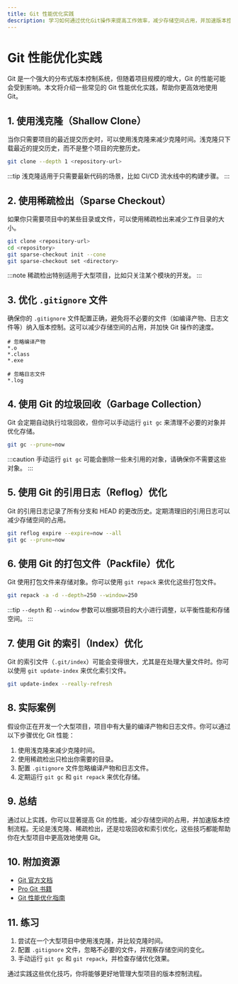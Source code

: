 ```yaml
---
title: Git 性能优化实践
description: 学习如何通过优化Git操作来提高工作效率，减少存储空间占用，并加速版本控制流程。
---
```


# Git 性能优化实践

Git 是一个强大的分布式版本控制系统，但随着项目规模的增大，Git 的性能可能会受到影响。本文将介绍一些常见的 Git 性能优化实践，帮助你更高效地使用 Git。

## 1. 使用浅克隆（Shallow Clone）

当你只需要项目的最近提交历史时，可以使用浅克隆来减少克隆时间。浅克隆只下载最近的提交历史，而不是整个项目的完整历史。

```bash
git clone --depth 1 <repository-url>
```

:::tip
浅克隆适用于只需要最新代码的场景，比如 CI/CD 流水线中的构建步骤。
:::

## 2. 使用稀疏检出（Sparse Checkout）

如果你只需要项目中的某些目录或文件，可以使用稀疏检出来减少工作目录的大小。

```bash
git clone <repository-url>
cd <repository>
git sparse-checkout init --cone
git sparse-checkout set <directory>
```

:::note
稀疏检出特别适用于大型项目，比如只关注某个模块的开发。
:::

## 3. 优化 `.gitignore` 文件

确保你的 `.gitignore` 文件配置正确，避免将不必要的文件（如编译产物、日志文件等）纳入版本控制。这可以减少存储空间的占用，并加快 Git 操作的速度。

```plaintext
# 忽略编译产物
*.o
*.class
*.exe

# 忽略日志文件
*.log
```

## 4. 使用 Git 的垃圾回收（Garbage Collection）

Git 会定期自动执行垃圾回收，但你可以手动运行 `git gc` 来清理不必要的对象并优化存储。

```bash
git gc --prune=now
```

:::caution
手动运行 `git gc` 可能会删除一些未引用的对象，请确保你不需要这些对象。
:::

## 5. 使用 Git 的引用日志（Reflog）优化

Git 的引用日志记录了所有分支和 HEAD 的更改历史。定期清理旧的引用日志可以减少存储空间的占用。

```bash
git reflog expire --expire=now --all
git gc --prune=now
```

## 6. 使用 Git 的打包文件（Packfile）优化

Git 使用打包文件来存储对象。你可以使用 `git repack` 来优化这些打包文件。

```bash
git repack -a -d --depth=250 --window=250
```

:::tip
`--depth` 和 `--window` 参数可以根据项目的大小进行调整，以平衡性能和存储空间。
:::

## 7. 使用 Git 的索引（Index）优化

Git 的索引文件（`.git/index`）可能会变得很大，尤其是在处理大量文件时。你可以使用 `git update-index` 来优化索引文件。

```bash
git update-index --really-refresh
```

## 8. 实际案例

假设你正在开发一个大型项目，项目中有大量的编译产物和日志文件。你可以通过以下步骤优化 Git 性能：

1. 使用浅克隆来减少克隆时间。
2. 使用稀疏检出只检出你需要的目录。
3. 配置 `.gitignore` 文件忽略编译产物和日志文件。
4. 定期运行 `git gc` 和 `git repack` 来优化存储。

## 9. 总结

通过以上实践，你可以显著提高 Git 的性能，减少存储空间的占用，并加速版本控制流程。无论是浅克隆、稀疏检出，还是垃圾回收和索引优化，这些技巧都能帮助你在大型项目中更高效地使用 Git。

## 10. 附加资源

- [Git 官方文档](https://git-scm.com/doc)
- [Pro Git 书籍](https://git-scm.com/book/en/v2)
- [Git 性能优化指南](https://git-scm.com/docs/git-gc)

## 11. 练习

1. 尝试在一个大型项目中使用浅克隆，并比较克隆时间。
2. 配置 `.gitignore` 文件，忽略不必要的文件，并观察存储空间的变化。
3. 手动运行 `git gc` 和 `git repack`，并检查存储优化效果。

通过实践这些优化技巧，你将能够更好地管理大型项目的版本控制流程。